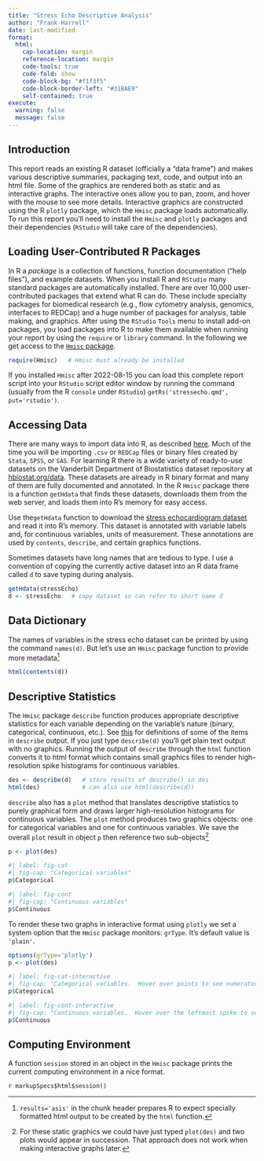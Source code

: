 ```yaml
---
title: "Stress Echo Descriptive Analysis"
author: "Frank Harrell"
date: last-modified
format: 
  html:
    cap-location: margin
    reference-location: margin
    code-tools: true
    code-fold: show
    code-block-bg: "#f1f3f5"
    code-block-border-left: "#31BAE9"
    self-contained: true
execute:
  warning: false
  message: false
---
```


## Introduction

This report reads an existing R dataset (officially a "data frame") and makes various descriptive summaries, packaging text, code, and output into an html file.  Some of the graphics are rendered both as static and as interactive graphs.  The interactive ones allow you to pan, zoom, and hover with the mouse to see more details.  Interactive graphics are constructed using the R `plotly` package, which the `Hmisc` package loads automatically.  To run this report you'll need to install the `Hmisc` and `plotly` packages and their dependencies (`RStudio` will take care of the dependencies).

## Loading User-Contributed R Packages

In R a _package_ is a collection of functions, function documentation ("help files"), and example datasets.
When you install R and `RStudio` many standard packages are automatically installed.  There are over 10,000 user-contributed packages that extend what R can do.  These include specialty packages for biomedical research (e.g., flow cytometry analysis, genomics, interfaces to REDCap) and a huge number of packages for analysis, table making, and graphics.  After using the `RStudio` `Tools` menu to install add-on packages, you load packages into R to make them available when running your report by using the `require` or `library` command.  In the following we get access to the [`Hmisc` package](https://hbiostat.org/R/Hmisc).

```r
require(Hmisc)   # Hmisc must already be installed
```

If you installed `Hmisc` after 2022-08-15 you can load this complete report script into your `RStudio` script editor window by running the command (usually from the R `console` under `RStudio`) `getRs('stressecho.qmd', put='rstudio')`.

## Accessing Data

There are many ways to import data into R, as described [here](https://hbiostat.org/rflow/fcreate.html).  Much of the time you will be importing `.csv` or `REDCap` files or binary files created by `Stata`, `SPSS`, or `SAS`.  For learning R there is a wide variety of ready-to-use datasets on the Vanderbilt Department of Biostatistics dataset repository at [hbiostat.org/data](https://hbiostat.org/data).  These datasets are already in R binary format and many of them are fully documented and annotated.  In the R `Hmisc` package there is a function `getHdata` that finds these datasets, downloads them from the web server, and loads them into R's memory for easy access.

Use the`getHdata` function to download the [stress echocardiogram dataset](https://hbiostat.org/data/repo/stressEcho.html) and read it into R's memory.  This dataset is annotated with variable labels and, for continuous variables, units of measurement.  These annotations are used by `contents`, `describe`, and certain graphics functions.

Sometimes datasets have long names that are tedious to type.  I use a convention of copying the currently active dataset into an R data frame called `d` to save typing during analysis.

```r
getHdata(stressEcho)
d <- stressEcho   # copy dataset so can refer to short name d
```

## Data Dictionary

The names of variables in the stress echo dataset can be printed by using the command `names(d)`.  But let's use an `Hmisc` package function to provide more metadata^[`results='asis'` in the chunk header prepares R to expect specially formatted html output to be created by the `html` function.]  

```r
html(contents(d))
```

## Descriptive Statistics

The `Hmisc` package `describe` function produces appropriate descriptive statistics for each variable depending on the variable's nature (binary, categorical, continuous, etc.). [See [this](https://hbiostat.org/R/glossary.html) for definitions of some of the items in `describe` output.]{.aside}  If you just type `describe(d)` you'll get plain text output with no graphics.  Running the output of `describe` through the `html` function converts it to html format which contains small graphics files to render high-resolution spike histograms for continuous variables.

```r
des <- describe(d)   # store results of describe() in des
html(des)            # can also use html(describe(d))
```

`describe` also has a `plot` method that translates descriptive statistics to purely graphical form and draws larger high-resolution histograms for continuous variables.  The `plot` method produces two graphics objects: one for categorical variables and one for continuous variables.  We save the overall `plot` result in object `p` then reference two sub-objects^[For these static graphics we could have just typed `plot(des)` and two plots would appear in succession.  That approach does not work when making interactive graphs later.]

```r
p <- plot(des)
```

```r
#| label: fig-cat
#| fig-cap: "Categorical variables"
p$Categorical
```

```r
#| label: fig-cont
#| fig-cap: "Continuous variables"
p$Continuous
```

To render these two graphs in interactive format using `plotly` we set a system option that the `Hmisc` package monitors: `grType`.  It's default value is `'plain'`.

```r
options(grType='plotly')
p <- plot(des)
```

```r
#| label: fig-cat-interactive
#| fig-cap: "Categorical variables.  Hover over points to see numerators and denominators of proportions, and hover over the leftmost point to see more information."
p$Categorical
```

```r
#| label: fig-cont-interactive
#| fig-cap: "Continuous variables.  Hover over the leftmost spike to see a full list of descriptive statistics.  Hover over other spikes to see $x$-axis values and frequency counts."
p$Continuous
```

## Computing Environment

A function `session` stored in an object in the `Hmisc` package prints the current computing environment in a nice format.

`r markupSpecs$html$session()`
